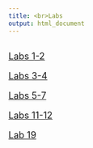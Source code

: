 ```yaml
---
title: <br>Labs
output: html_document
---
```

<br>
 <font size="4">[Labs 1-2](content/labs1-2.html)

 <font size="4">[Labs 3-4](content/labs3-4.html)

 <font size="4">[Labs 5-7](content/labs5-7.html)

 <font size="4">[Labs 11-12](content/labs11-12.html)

 <font size="4">[Lab 19](content/lab19.html)
